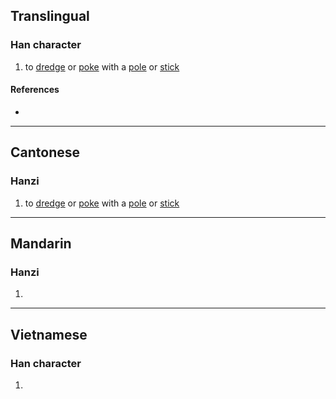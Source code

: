 {{character info/new}}
==Translingual==

===Han character===
{{Han char|rn=64|rad=手|as=06|sn=9|four=57020|canj=QBMR|ids=⿰扌同}}

# {{lb|zh|Cantonese}} to [[dredge]] or [[poke]] with a [[pole]] or [[stick]]

====References====
* {{Han ref|kx=0430.140|dkj=12052|dj=0780.070|hdz=31869.040|uh=630F|ud=25359|bh=CEDC|bd=52956}}

----

==Cantonese==

===Hanzi===
{{yue-hanzi|jyut=[[dung6]], [[tung2]]|y=dung6, tung2}}

# to [[dredge]] or [[poke]] with a [[pole]] or [[stick]]

----

==Mandarin==

===Hanzi===
{{cmn-hanzi|pin=[[dòng]] ([[dong4]])|wg=tung<sup>4</sup>}}

# {{defn|lang=cmn|sort=手06}}

----

==Vietnamese==

===Han character===
{{vi-hantu|rùng|rs=手06}}

# {{defn|lang=vi|sort=手06}}